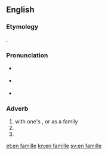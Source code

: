 ==English==

===Etymology===
{{bor|en|fr|[[en]] [[famille]]||lit=in family}}.

===Pronunciation===
* {{a|UK}} {{IPA|/ˌɒ̃ faˈmiː/|lang=en}}
* {{a|UK}} {{IPA|/ˌɑn fɑˈmi/|lang=en}}
* {{rhymes|iː|lang=en}}

===Adverb===
{{en-adv|-|head=en famille}}

# with one's {{l|en|family}}, or as a family
# {{l|en|informally}}
# {{l|en|at home}}

[[et:en famille]]
[[kn:en famille]]
[[sv:en famille]]